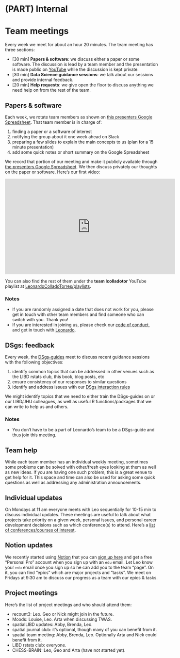 # (PART) Internal {-}

# Team meetings

Every week we meet for about an hour 20 minutes. The team meeting has three sections:

* [30 min] **Papers & software**: we discuss either a paper or some software. The discussion is lead by a team member and the presentation is made public on [YouTube](https://www.youtube.com/c/LeonardoColladoTorres/playlists) while the discussion is kept private.
* [30 min] **Data Science guidance sessions**: we talk about our sessions and provide internal feedback.
* [20 min] **Help requests**: we give open the floor to discuss anything we need help on from the rest of the team.

## Papers & software

Each week, we rotate team members as shown on [this presenters Google Spreadsheet](https://docs.google.com/spreadsheets/d/1r6552ySisg7_KpmJmChOvLHVWdMmss3bncEf2jqIM9k/edit?usp=sharing). That team member is in charge of:

1. finding a paper or a software of interest
2. notifying the group about it one week ahead on Slack
3. preparing a few slides to explain the main concepts to us (plan for a 15 minute presentation)
4. add some quick notes or short summary on the Google Spreadsheet

We record that portion of our meeting and make it publicly available through [the presenters Google Spreadsheet](https://docs.google.com/spreadsheets/d/1r6552ySisg7_KpmJmChOvLHVWdMmss3bncEf2jqIM9k/edit?usp=sharing). We then discuss privately our thoughts on the paper or software. Here's our first video:

<iframe width="560" height="315" src="https://www.youtube.com/embed/wuPLVfdZ92Q" frameborder="0" allow="accelerometer; autoplay; clipboard-write; encrypted-media; gyroscope; picture-in-picture" allowfullscreen></iframe>

You can also find the rest of them under the **team lcolladotor** YouTube playlist at [LeonardoColladoTorres/playlists](https://www.youtube.com/c/LeonardoColladoTorres/playlists).



### Notes

* If you are randomly assigned a date that does not work for you, please get in touch with other team members and find someone who can switch with you. Thank you!
* If you are interested in joining us, please check our [code of conduct](http://research.libd.org/rstatsclub/#coc), and get in touch with [Leonardo](http://lcolladotor.github.io/).

## DSgs: feedback

Every week, the [DSgs-guides](#dsgs-guide-team-members) meet to discuss recent guidance sessions with the following objectives:

1. identify common topics that can be addressed in other venues such as the LIBD rstats club, this book, blog posts, etc
2. ensure consistency of our responses to similar questions
3. identify and address issues with our [DSgs interaction rules](#interaction-rules)

We might identify topics that we need to either train the DSgs-guides on or our LIBD/JHU colleagues, as well as useful R functions/packages that we can write to help us and others.

### Notes

* You don't have to be a part of Leonardo's team to be a DSgs-guide and thus join this meeting.

## Team help

While each team member has an individual weekly meeting, sometimes some problems can be solved with other/fresh eyes looking at them as well as new ideas. If you are having one such problem, this is a great venue to get help for it. This space and time can also be used for asking some quick questions as well as addressing any administration announcements.

## Individual updates

On Mondays at 11 am everyone meets with Leo sequentially for 10-15 min to discuss individual updates. These meetings are useful to talk about what projects take priority on a given week, personal issues, and personal career development decisions such as which conference(s) to attend. Here's a [list of conferences/courses of interest](https://docs.google.com/spreadsheets/d/15toP739T3cGvqz9I2y56USvVT7GU9jkOx1GDKQsbaPY/edit?usp=sharing).

## Notion updates

We recently started using [Notion](https://www.notion.so/) that you can [sign up here](https://www.notion.so/signup) and get a free "Personal Pro" account when you sign up with an `edu` email. Let Leo know your `edu` email once you sign up so he can add you to the team "page". On it, you can find "epics" which are major projects and "tasks". We meet on Fridays at 9:30 am to discuss our progress as a team with our epics & tasks.

## Project meetings

Here's the list of project meetings and who should attend them:

* recount3: Leo. Geo or Nick might join in the future.
* Moods: Louise, Leo. Arta when discussing TWAS.
* spatialLIBD updates: Abby, Brenda, Leo.
* spatial journal club: it's optional, though many of you can benefit from it.
* spatial team meeting: Abby, Brenda, Leo. Optionally Arta and Nick could benefit from it.
* LIBD rstats club: everyone.
* CHESS-BRAIN: Leo, Geo and Arta (have not started yet).

